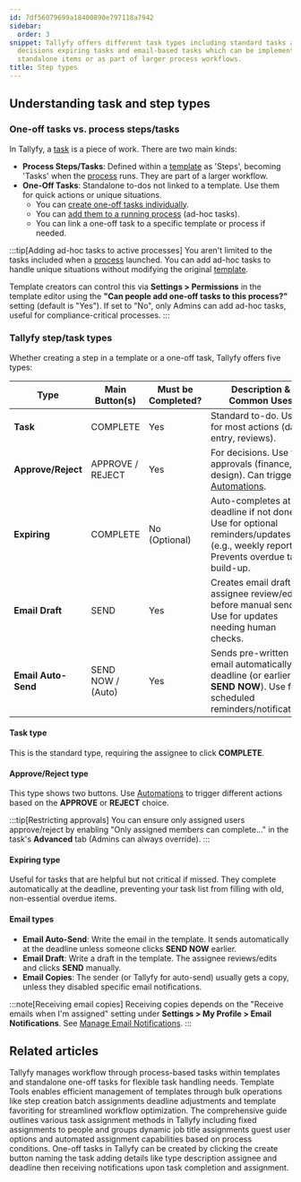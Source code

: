```yaml
---
id: 7df56079699a18400890e797118a7942
sidebar:
  order: 3
snippet: Tallyfy offers different task types including standard tasks approve/reject
  decisions expiring tasks and email-based tasks which can be implemented either as
  standalone items or as part of larger process workflows.
title: Step types
---
```


## Understanding task and step types

### One-off tasks vs. process steps/tasks

In Tallyfy, a [task](/products/pro/tracking-and-tasks/tasks/) is a piece of work. There are two main kinds:

*   **Process Steps/Tasks**: Defined within a [template](/products/pro/documenting/templates/) as 'Steps', becoming 'Tasks' when the [process](/products/pro/tracking-and-tasks/processes/) runs. They are part of a larger workflow.
*   **One-Off Tasks**: Standalone to-dos not linked to a template. Use them for quick actions or unique situations. 
    *   You can [create one-off tasks individually](/products/pro/tracking-and-tasks/tasks/how-to-create-a-one-off-task-in-tallyfy/).
    *   You can [add them to a running process](/products/pro/tracking-and-tasks/processes/edit-processes/how-can-i-add-tasks-to-active-processes-on-tallyfy/) (ad-hoc tasks).
    *   You can link a one-off task to a specific template or process if needed.

:::tip[Adding ad-hoc tasks to active processes]
You aren't limited to the tasks included when a [process](/products/pro/tracking-and-tasks/processes/) launched. You can add ad-hoc tasks to handle unique situations without modifying the original [template](/products/pro/documenting/templates/).

Template creators can control this via **Settings > Permissions** in the template editor using the **"Can people add one-off tasks to this process?"** setting (default is "Yes"). If set to "No", only Admins can add ad-hoc tasks, useful for compliance-critical processes.
:::

### Tallyfy step/task types

Whether creating a step in a template or a one-off task, Tallyfy offers five types:

| Type                | Main Button(s)     | Must be Completed? | Description & Common Uses |
|---------------------|--------------------|--------------------|-----------------------------|
| **Task**            | COMPLETE           | Yes                | Standard to-do. Use for most actions (data entry, reviews). |
| **Approve/Reject**  | APPROVE / REJECT   | Yes                | For decisions. Use for approvals (finance, design). Can trigger [Automations](/products/pro/documenting/templates/automations/). |
| **Expiring**        | COMPLETE           | No (Optional)      | Auto-completes at deadline if not done. Use for optional reminders/updates (e.g., weekly reports). Prevents overdue task build-up. |
| **Email Draft**     | SEND               | Yes                | Creates email draft for assignee review/edit before manual send. Use for updates needing human checks. |
| **Email Auto-Send** | SEND NOW / (Auto)  | Yes                | Sends pre-written email automatically at deadline (or earlier via **SEND NOW**). Use for scheduled reminders/notifications. |

#### Task type
This is the standard type, requiring the assignee to click **COMPLETE**.

#### Approve/Reject type
This type shows two buttons. Use [Automations](/products/pro/documenting/templates/automations/) to trigger different actions based on the **APPROVE** or **REJECT** choice.

:::tip[Restricting approvals]
You can ensure only assigned users approve/reject by enabling "Only assigned members can complete..." in the task's **Advanced** tab (Admins can always override).
:::

#### Expiring type
Useful for tasks that are helpful but not critical if missed. They complete automatically at the deadline, preventing your task list from filling with old, non-essential overdue items.

#### Email types
*   **Email Auto-Send**: Write the email in the template. It sends automatically at the deadline unless someone clicks **SEND NOW** earlier.
*   **Email Draft**: Write a draft in the template. The assignee reviews/edits and clicks **SEND** manually.
*   **Email Copies**: The sender (or Tallyfy for auto-send) usually gets a copy, unless they disabled specific email notifications.

:::note[Receiving email copies]
Receiving copies depends on the "Receive emails when I'm assigned" setting under **Settings > My Profile > Email Notifications**. See [Manage Email Notifications](/products/pro/settings/personal-settings/how-can-i-manage-email-notifications-in-tallyfy/).
:::


## Related articles
<CardGrid>
<LinkTitleCard header="<b>Tracking And Tasks > More about tasks</b>" href="/products/pro/tracking-and-tasks/tasks/" > Tallyfy manages workflow through process-based tasks within templates and standalone one-off tasks for flexible task handling needs. </LinkTitleCard>
<LinkTitleCard header="<b>Templates > Template Tools</b>" href="/products/pro/documenting/templates/how-can-power-tools-enhance-my-tallyfy-experience/" > Template Tools enables efficient management of templates through bulk operations like step creation batch assignments deadline adjustments and template favoriting for streamlined workflow optimization. </LinkTitleCard>
<LinkTitleCard header="<b>Edit Templates > Understanding assignment types</b>" href="/products/pro/documenting/templates/edit-templates/understanding-assignment-types/" > The comprehensive guide outlines various task assignment methods in Tallyfy including fixed assignments to people and groups dynamic job title assignments guest user options and automated assignment capabilities based on process conditions. </LinkTitleCard>
<LinkTitleCard header="<b>Tasks > Create a one-off task</b>" href="/products/pro/tracking-and-tasks/tasks/how-to-create-a-one-off-task-in-tallyfy/" > One-off tasks in Tallyfy can be created by clicking the create button naming the task adding details like type description assignee and deadline then receiving notifications upon task completion and assignment. </LinkTitleCard>
</CardGrid>